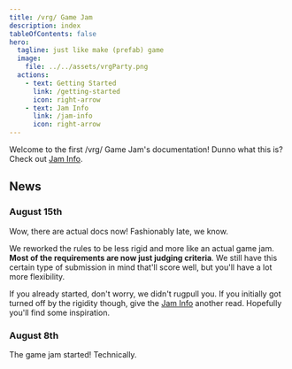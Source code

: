 ```yaml
---
title: /vrg/ Game Jam
description: index
tableOfContents: false
hero:
  tagline: just like make (prefab) game
  image:
    file: ../../assets/vrgParty.png
  actions:
    - text: Getting Started
      link: /getting-started
      icon: right-arrow
    - text: Jam Info
      link: /jam-info
      icon: right-arrow
---
```


Welcome to the first /vrg/ Game Jam's documentation! Dunno what this is? Check out [Jam Info](/jam-info).

## News

### August 15th

Wow, there are actual docs now! Fashionably late, we know.

We reworked the rules to be less rigid and more like an actual game jam. **Most of the requirements are now just judging criteria**. We still have this certain type of submission in mind that'll score well, but you'll have a lot more flexibility.

If you already started, don't worry, we didn't rugpull you. If you initially got turned off by the rigidity though, give the [Jam Info](/jam-info) another read. Hopefully you'll find some inspiration.

### August 8th

The game jam started! Technically.
